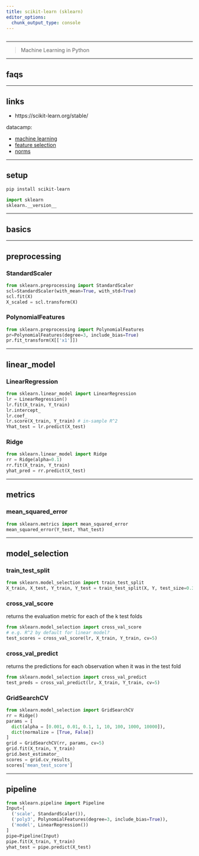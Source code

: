 ```yaml
---
title: scikit-learn (sklearn)
editor_options: 
  chunk_output_type: console
---
```


```r
```

*********************************************************************

> Machine Learning in Python

*********************************************************************

## faqs

*********************************************************************

## links

* https://scikit-learn.org/stable/

datacamp:

* [machine learning](https://www.datacamp.com/community/tutorials/machine-learning-python)
* [feature selection](https://www.datacamp.com/community/tutorials/feature-selection-python)
* [norms](https://www.datacamp.com/community/tutorials/tutorial-machine-learning-basics-norms)

*********************************************************************

## setup

```sh
pip install scikit-learn
```

```python
import sklearn
sklearn.__version__
```

*********************************************************************

## basics

*********************************************************************

## preprocessing

### StandardScaler

```python
from sklearn.preprocessing import StandardScaler
scl=StandardScaler(with_mean=True, with_std=True)
scl.fit(X)
X_scaled = scl.transform(X)
```

### PolynomialFeatures

```python
from sklearn.preprocessing import PolynomialFeatures
pr=PolynomialFeatures(degree=3, include_bias=True)
pr.fit_transform(X[['x1']])
```

*********************************************************************

## linear_model

### LinearRegression

```python
from sklearn.linear_model import LinearRegression
lr = LinearRegression()
lr.fit(X_train, Y_train)
lr.intercept_
lr.coef_
lr.score(X_train, Y_train) # in-sample R^2
Yhat_test = lr.predict(X_test)
```

### Ridge

```python
from sklearn.linear_model import Ridge
rr = Ridge(alpha=0.1)
rr.fit(X_train, Y_train)
yhat_pred = rr.predict(X_test)
```

*********************************************************************

## metrics

### mean_squared_error

```python
from sklearn.metrics import mean_squared_error
mean_squared_error(Y_test, Yhat_test)
```

*********************************************************************

## model_selection

### train_test_split

```python
from sklearn.model_selection import train_test_split
X_train, X_test, Y_train, Y_test = train_test_split(X, Y, test_size=0.3, random_state=42)
```

### cross_val_score

returns the evaluation metric for each of the k test folds

```python
from sklearn.model_selection import cross_val_score
# e.g. R^2 by default for linear model?
test_scores = cross_val_score(lr, X_train, Y_train, cv=5)
```

### cross_val_predict

returns the predictions for each observation when it was in the test fold

```python
from sklearn.model_selection import cross_val_predict
test_preds = cross_val_predict(lr, X_train, Y_train, cv=5)
```

### GridSearchCV

```python
from sklearn.model_selection import GridSearchCV
rr = Ridge()
params = [
  dict(alpha = [0.001, 0.01, 0.1, 1, 10, 100, 1000, 10000]),
  dict(normalize = [True, False])
]
grid = GridSearchCV(rr, params, cv=5)
grid.fit(X_train, Y_train)
grid.best_estimator_
scores = grid.cv_results_
scores['mean_test_score']
```




*********************************************************************

## pipeline

```python
from sklearn.pipeline import Pipeline
Input=[
  ('scale', StandardScaler()),
  ('poly3', PolynomialFeatures(degree=3, include_bias=True)),
  ('model', LinearRegression())
]
pipe=Pipeline(Input)
pipe.fit(X_train, Y_train)
yhat_test = pipe.predict(X_test)
```


